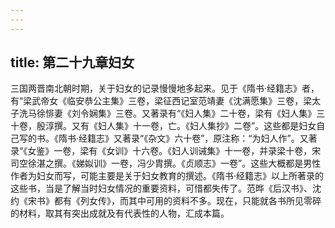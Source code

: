 ```yaml
---
---
---
```

title: 第二十九章妇女
---



三国两晋南北朝时期，关于妇女的记录慢慢地多起来。见于《隋书·经籍志》者，有“梁武帝女《临安恭公主集》三卷，梁征西记室范靖妻《沈满愿集》三卷，梁太子洗马徐悱妻《刘令娴集》三卷。又著录有“《妇人集》二十卷，梁有《妇人集》三十卷，殷淳撰。又有《妇人集》十一卷，亡。《妇人集抄》二卷”。这些都是妇女自己写的书。《隋书·经籍志》又著录“《杂文》六十卷”，原注称：“为妇人作”。又著录“《女鉴》一卷，梁有《女训》十六卷。《妇人训诫集》十一卷，并录梁十卷，宋司空徐湛之撰。《娣姒训》一卷，冯少胄撰。《贞顺志》一卷”。这些大概都是男性作者为妇女而写，可能主要是关于妇女教育的撰述。《隋书·经籍志》以上所著录的这些书，当是了解当时妇女情况的重要资料，可惜都失传了。范晔《后汉书》、沈约《宋书》都有《列女传》，而其中可用的资料不多。现在，只能就各书所见零碎的材料，取其有突出成就及有代表性的人物，汇成本篇。